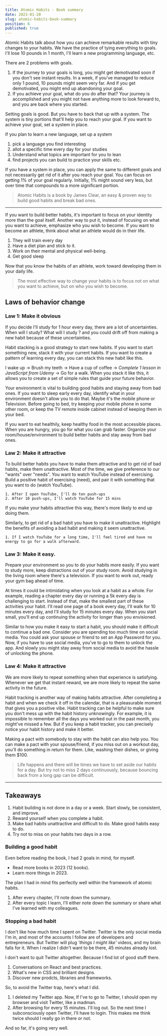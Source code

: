 ```yaml
---
title: Atomic Habits - Book summary
date: 2023-01-20
slug: atomic-habits-book-summary
position: 6
published: true
---
```

Atomic Habits talk about how you can achieve remarkable results with tiny changes to your habits. We have the practice of tying everything to goals. I'll lose 10 pounds in 1 month, I'll learn a new programming language, etc. 

There are 2 problems with goals. 
1. If the journey to your goals is long, you might get demotivated soon if you don't see instant results. In a week, if you've managed to reduce only 1 pound, 10 pounds might seem very far. And if you get demotivated, you might end up abandoning your goal.
2. If you achieve your goal, what do you do after that? Your journey is accomplished and you might not have anything more to look forward to, and you are back where you started.

Setting goals is good. But you have to back that up with a system. The system is tiny portions that'll help you to reach your goal. If you want to achieve your goal, set a system in place. 

If you plan to learn a new language, set up a system
1. pick a language you find interesting
2. allot a specific time every day for your studies
3. Understand what topics are important for you to lean
4. find projects you can build to practice your skills
etc.

If you have a system in place, you can apply the same to different goals and not necessarily get rid of it after you reach your goal. You can focus on getting 1% of your goal regularly. Initially, 1% might sound very less, but over time that compounds to a more significant portion. 

> Atomic Habits is a book by James Clear, an easy & proven way to build good habits and break bad ones. 

---

If you want to build better habits, it's important to focus on your identity more than the goal itself. Another way to put it, instead of focusing on what you want to achieve, emphasize who you wish to become. If you want to become an athlete, think about what an athlete would do in their life. 

1. They will train every day
2. Have a diet plan and stick to it. 
3. Work on their mental and physical well-being.
4. Get good sleep

Now that you know the habits of an athlete, work toward developing them in your daily life. 

> The most effective way to change your habits is to focus not on what you want to achieve, but on who you wish to become. 

## Laws of behavior change

### Law 1: Make it obvious

If you decide I'll study for 1 hour every day, there are a lot of uncertainties. When will I study? What will I study ? and you could drift off from making a new habit because of these uncertainties. 

Habit stacking is a good strategy to start new habits. If you want to start something new, stack it with your current habits. If you want to create a pattern of learning every day, you can stack this new habit like this. 

I wake up → Brush my teeth → Have a cup of coffee → _Complete 1 lesson in JavaScript from Udemy_ → Go for a walk.
When you stack it like this, it allows you to create a set of simple rules that guide your future behavior. 

Your environment is vital to building good habits and staying away from bad ones. If you want to sleep early every day, identify what in your environment doesn't allow you to do that. 
Maybe it's the mobile phone or Television. Before going to bed, try keeping your mobile phone in some other room, or keep the TV remote inside cabinet instead of keeping them in your bed. 

If you want to eat healthily, keep healthy food in the most accessible places. When you are hungry, you go for what you can grab faster. 
Organize your room/house/environment to build better habits and stay away from bad ones. 

### Law 2: Make it attractive

To build better habits you have to make them attractive and to get rid of bad habits, make them unattractive. 
Most of the time, we give preference to our "wants" over "needs". You want to watch YouTube instead of exercising. Build a positive habit of exercising (need), and pair it with something that you want to do (watch YouTube). 

```
1. After I open YouTube, I'll do ten push-ups
2. After 10 push-ups, I'll watch YouTube for 15 mins
```
If you make your habits attractive this way, there's more likely to end up doing them. 

Similarly, to get rid of a bad habit you have to make it unattractive. Highlight the benefits of avoiding a bad habit and making it seem unattractive. 

```
1. If I watch YouTube for a long time, I'll feel tired and have no energy to go for a walk afterward. 
```


### Law 3:  Make it easy. 

Prepare your environment so you to do your habits more easily. 
If you want to study more, keep distractions out of your study room. Avoid studying in the living room where there's a television. If you want to work out, ready your gym bag ahead of time. 

At times it could be intimidating when you look at a habit as a whole. For example, reading a chapter every day or running a 5k every day is challenging to start. Instead of that, make the smallest part of these activities your habit. 
I'll read one page of a book every day, I'll walk for 10 minutes every day, and I'll study for 15 minutes every day. When you start small, you'll end up continuing the activity for longer than you envisioned. 

Similar to how you make it easy to start a habit, you should make it difficult to continue a bad one. Consider you are spending too much time on social media. You could ask your spouse or friend to set an App Password for you. Now, if you have to use social media, you've to go to them to unlock the app. And slowly you might stay away from social media to avoid the hassle of unlocking the phone. 


### Law 4: Make it attractive

We are more likely to repeat something when that experience is satisfying. Whenever we get that instant reward, we are more likely to repeat the same activity in the future. 

Habit tracking is another way of making habits attractive. After completing a habit and when we check it off in the calendar, that is a pleasurable moment that gives you a positive vibe. Habit tracking can be helpful to make sure you don't mess up with the habit history unknowingly. 
For example, it is impossible to remember all the days you worked out in the past month, you might've missed a few. But if you keep a habit tracker, you can precisely notice your habit history and make it better. 

Making a pact with somebody to stay with the habit can also help you. You can make a pact with your spouse/friend, if you miss out on a workout day, you'll do something in return for them. Like, washing their dishes, or giving them $100. 

> Life happens and there will be times we have to set aside our habits for a day. But try not to miss 2 days continuously, because bouncing back from a long gap can be difficult. 


---

## Takeaways 
1. Habit building is not done in a day or a week. Start slowly, be consistent, and improve. 
2. Reward yourself when you complete a habit. 
3. Make bad habits unattractive and difficult to do. Make good habits easy to do.
4. Try not to miss on your habits two days in a row. 

### Building a good habit

Even before reading the book, I had 2 goals in mind, for myself. 
- Read more books in 2023 (12 books). 
- Learn more things in 2023. 

The plan I had in mind fits perfectly well within the framework of atomic habits. 
1. After every chapter, I'll note down the summary. 
2. After every topic I learn, I'll either note down the summary or share what I've learned with my colleagues. 

### Stopping a bad habit
I don't like how much time I spent on Twitter. Twitter is the only social media I'm in, and most of the accounts I follow are of
developers and entrepreneurs. But Twitter will plug _'things I might like'_  videos, and my brain falls for it. 
When I realize I didn't want to be there, 45 minutes already lost. 

I don't want to quit Twitter altogether. Because I find lot of good stuff there. 
1. Conversations on React and best practices. 
2. What's new in CSS and brilliant designs. 
3. Discover new prodcts, libraries and frameworks.

So, to avoid the Twitter trap, here's what I did. 

1. I deleted my Twitter app. Now, If I've to go to Twitter, I should open my browser and visit Twitter, like a madman. 
2. After browsing for every 15 minutes. I'll log out. So the next time I subconsciously open Twitter, I'll have to login. This makes
me think twice should I really go in there or not. 

And so far, it's going very well. 